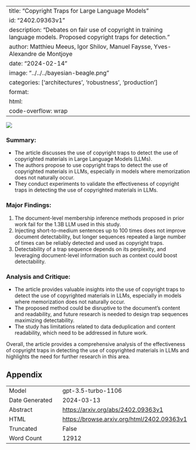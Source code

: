 
---
title: "Copyright Traps for Large Language Models"
id: "2402.09363v1"
description: "Debates on fair use of copyright in training language models. Proposed copyright traps for detection."
author: Matthieu Meeus, Igor Shilov, Manuel Faysse, Yves-Alexandre de Montjoye
date: "2024-02-14"
image: "../../../bayesian-beagle.png"
categories: ['architectures', 'robustness', 'production']
format:
  html:
    code-overflow: wrap
---

![](../../../bayesian-beagle.png)

### **Summary:**
- The article discusses the use of copyright traps to detect the use of copyrighted materials in Large Language Models (LLMs).
- The authors propose to use copyright traps to detect the use of copyrighted materials in LLMs, especially in models where memorization does not naturally occur.
- They conduct experiments to validate the effectiveness of copyright traps in detecting the use of copyrighted materials in LLMs.

### Major Findings:
1. The document-level membership inference methods proposed in prior work fail for the 1.3B LLM used in this study.
2. Injecting short-to-medium sentences up to 100 times does not improve document detectability, but longer sequences repeated a large number of times can be reliably detected and used as copyright traps.
3. Detectability of a trap sequence depends on its perplexity, and leveraging document-level information such as context could boost detectability.

### Analysis and Critique:
- The article provides valuable insights into the use of copyright traps to detect the use of copyrighted materials in LLMs, especially in models where memorization does not naturally occur.
- The proposed method could be disruptive to the document’s content and readability, and future research is needed to design trap sequences maximizing detectability.
- The study has limitations related to data deduplication and content readability, which need to be addressed in future work.

Overall, the article provides a comprehensive analysis of the effectiveness of copyright traps in detecting the use of copyrighted materials in LLMs and highlights the need for further research in this area.

## Appendix

|          |          |
|----------|----------|
| Model     | gpt-3.5-turbo-1106       |
| Date Generated     | 2024-03-13       |
| Abstract | [https://arxiv.org/abs/2402.09363v1](https://arxiv.org/abs/2402.09363v1)        |
| HTML     | [https://browse.arxiv.org/html/2402.09363v1](https://browse.arxiv.org/html/2402.09363v1)       |
| Truncated       | False       |
| Word Count       | 12912       |